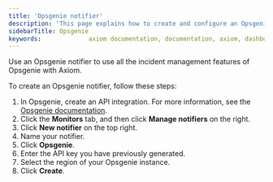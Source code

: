```yaml
---
title: 'Opsgenie notifier'
description: 'This page explains how to create and configure an Opsgenie notifier.'
sidebarTitle: Opsgenie
keywords:             axiom documentation, documentation, axiom, dashboards, monitors, notifiers, slack, email, pagerduty, webhook, opsgenie, discord, discord webhook
---
```


Use an Opsgenie notifier to use all the incident management features of Opsgenie with Axiom.

To create an Opsgenie notifier, follow these steps:

1. In Opsgenie, create an API integration. For more information, see the [Opsgenie documentation](https://support.atlassian.com/opsgenie/docs/create-a-default-api-integration/).
1. Click the **Monitors** tab, and then click **Manage notifiers** on the right.
1. Click **New notifier** on the top right.
1. Name your notifier.
1. Click **Opsgenie**.
1. Enter the API key you have previously generated.
1. Select the region of your Opsgenie instance.
1. Click **Create**.